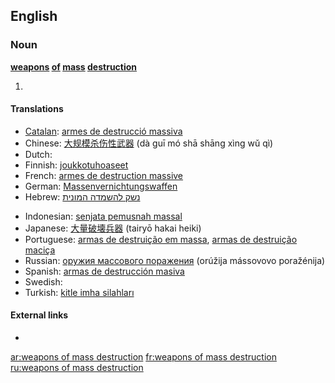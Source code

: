 ==English==

===Noun===
'''[[weapons]] [[of]] [[mass]] [[destruction]]'''

# {{plural of|weapon of mass destruction}}

====Translations====
{{trans-top|Plural form of [[weapon of mass destruction]]}}
* [[Catalan]]: [[armes de destrucció massiva]] {{f}}
* Chinese: [[大规模杀伤性武器]] (dà guī mó shā shāng xìng wǔ qì)
* Dutch: {{t+|nl|massavernietigingswapens}}
* Finnish: [[joukkotuhoaseet]]
* French: [[armes de destruction massive]] {{f}}
* German: [[Massenvernichtungswaffen]] {{f}}
* Hebrew: [[נשק להשמדה המונית]]
{{trans-mid}}
* Indonesian: [[senjata pemusnah massal]]
* Japanese: [[大量破壊兵器]] (tairyō hakai heiki)
* Portuguese: [[armas de destruição em massa]], [[armas de destruição maciça]] {{f}}
* Russian: [[оружия массового поражения]] (orúžija mássovovo poražénija) {{n}}
* Spanish: [[armas de destrucción masiva]] {{f}}
* Swedish: {{t-|sv|massförstörelsevapen|n}}
* Turkish: [[kitle imha silahları]]
{{trans-bottom}}

====External links====
* {{pedialite}}

[[ar:weapons of mass destruction]]
[[fr:weapons of mass destruction]]
[[ru:weapons of mass destruction]]